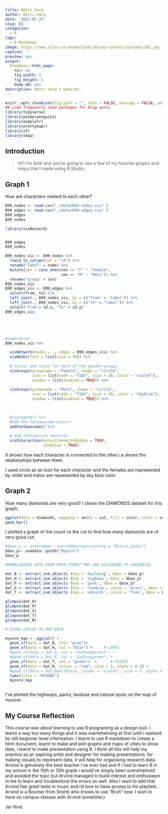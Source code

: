 ```yaml
---
title: Aditi Garg
author: Aditi Garg
date: '2021-07-25'
slug: []
categories:
  - R
tags:
  - R Markdown
image: https://www.alice-in-wonderland.net/wp-content/uploads/201.jpg
caption: ''
preview: yes
output:
  blogdown::html_page:
    toc: no
    fig_width: 5
    fig_height: 5
    keep_md: yes
description: Aditi Garg's website.
---
```



```r
knitr::opts_chunk$set(fig.path = "", echo = FALSE, message = FALSE, warning = FALSE)
## Load frequently used packages for blog posts
library(tidyverse)
library(palmerpenguins)
library(osmplotr)
library(prettymapr)
library(sf)
library(tmap)
```

## Introduction

> HI!! I'm Aditi and you're going to see a few of my favorite graphs and maps that I made using R Studio.

## Graph 1

How are characters related to each other?

```r
B99_nodes <- read.csv("./data/B99 nodes.csv" )
B99_edges <- read.csv("./data/B99 edges.csv" )
B99_edges
B99_nodes
``` 

```r
library(visNetwork)


B99_edges
B99_nodes

B99_nodes_vis <- B99_nodes %>% 
  rowid_to_column(var = "id") %>% 
  rename("label" = name) %>% 
  mutate(sex = case_when(sex == "F" ~ "Female",
                         sex == "M" ~ "Male")) %>% 
  rename("group" = sex)
B99_nodes_vis
B99_edges_vis <- B99_edges %>% 
  select(from, to) %>% 
  left_join(., B99_nodes_vis, by = c("from" = "label")) %>% 
  left_join(., B99_nodes_vis, by = c("to" = "label")) %>%
  select("from"= id.x, "to" = id.y)
B99_edges_vis





#seperation
B99_nodes_vis %>%

  visNetwork(nodes = ., edges = B99_edges_vis) %>% 
  visNodes(font = list(size = 20)) %>% 
  
  # Colour and icons for each of the gender-groups
  visGroups(groupname = "Female", shape = "circle", 
            icon = list(code = "f182", size = 20, color = "violet"),
            shadow = list(enabled = TRUE)) %>% 
  
  visGroups(groupname = "Male", shape = "circle", 
            icon = list(code = "f183", size = 20, color = "skyblue"), 
            shadow = list(enabled = TRUE)) %>% 
  

  
  #visLegend() %>%
  #Add the fontawesome icons!!
  addFontAwesome() %>% 
  
  # Add Interaction Controls
  visInteraction(selectConnectedEdges = TRUE,
                 zoomView = TRUE)
```
It shows how each character is connected to the other,i.e shows the relationships between them.

I used circle as an icon for each character and the females are represented by voilet and males are represented by sky blue color.

## Graph 2
How many diamonds are very good?
I chose the DIAMONDS dataset for this graph.

```r
ggplot(data = diamonds, mapping = aes(x = cut, fill = color, color = color, alpha = 0.3))+
geom_bar()
```

I plotted a graph of the count vs the cut to find how many diamonds are of very good cut.


```r
#bbox_p <- prettymapr::searchbbox(querystring = "Mysore,India")
bbox_p<- osmdata::getbb("Mysore")
bbox_p
```

```r
#DOWNLOADING DATA FROM OPEN STREET MAP AND ASSIGNING TO VARIABLES

dat_B <- extract_osm_objects (key = 'building', bbox = bbox_p)
dat_H <- extract_osm_objects (key = 'highway', bbox = bbox_p)
dat_P <- extract_osm_objects (key = 'park', bbox = bbox_p)
dat_G <- extract_osm_objects (key = 'landuse', value = 'grass', bbox = bbox_p)
dat_T <- extract_osm_objects (key = 'natural', value = 'tree', bbox = bbox_p)

glimpse(dat_H)
glimpse(dat_P)
glimpse(dat_G)
glimpse(dat_T)
glimpse(dat_B)

```

```r
# USING GGPLOT TO MAP DATA

mysore_map <- ggplot() +
  geom_sf(data = dat_B, col= "gray")+
  geom_sf(data = dat_H, col = "blue") +     # LINES
  #geom_sf(data = dat_G, col = "darkseagreen1") + 
  #geom_sf(data = dat_P, col = "darkseagreen") +
  geom_sf(data = dat_T, col = "green")  +      # POINTS
  geom_sf(data = dat_R, colour = "red", size = 3, alpha = 0.5) +
  #geom_sf(data = dat_Healthcare, colour = "violet", size = 7, alpha = 0.3) +
  labs(title = "MYSORE")
  mysore_map
   
```


I've plotted the highways, parks, landuse and natural spots on the map of mysore.

## My Course Reflection

This course was about learning to use R programing as a design tool.
I learnt a way too many things and it was overwhelming at first until i realised its still beginner level information. I learnt to use R markdown to create a html document, learnt to make and plot graphs and maps of cities to show data, i learnt to make presentation using R.
I think all this will help my practice as an aspiring artist and designer for making presentations, for making visuals to represent data, it will help for organising research data. 
Arvind is genuinely the best teacher i've ever had and if i had to learn R in my school in the 10th or 12th grade i would've simply been overwhelmed and avoided the topic but Arvind managed to build interest and enthusiasm in me to learn and troubleshoot the errors as well. Also I want to add that Arvind has great taste in music and i'd love to have access to his playlists.
Arvind is a Boomer from Srishti who knows to use "Bruh" now.
I wish to have on campus classes with Arvind sometime:)


Jai Hind.

